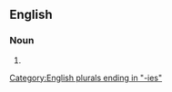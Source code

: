 {{also|autocràcies}}

==English==

===Noun===
{{head|en|noun plural form}}

# {{plural of|autocracy|lang=en}}

[[Category:English plurals ending in "-ies"]]